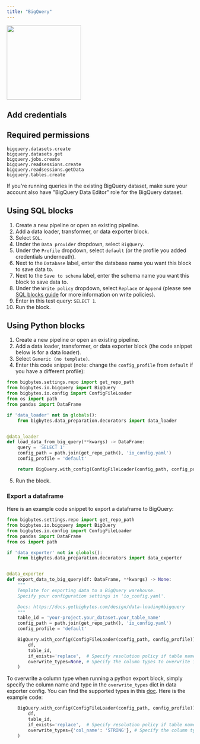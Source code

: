 ```yaml
---
title: "BigQuery"
---
```


<img
  alt=""
  src="https://www.vectorlogo.zone/logos/google_bigquery/google_bigquery-ar21.svg"
  height="200"
/>

## Add credentials

<Snippet file="google-auth.mdx"/>

## Required permissions

```
bigquery.datasets.create
bigquery.datasets.get
bigquery.jobs.create
bigquery.readsessions.create
bigquery.readsessions.getData
bigquery.tables.create
```

If you're running queries in the existing BigQuery dataset, make sure your account also have "BigQuery Data Editor"
role for the BigQuery dataset.

## Using SQL blocks

1. Create a new pipeline or open an existing pipeline.
2. Add a data loader, transformer, or data exporter block.
3. Select `SQL`.
4. Under the `Data provider` dropdown, select `BigQuery`.
5. Under the `Profile` dropdown, select `default` (or the profile you added
   credentials underneath).
6. Next to the `Database` label, enter the database name you want this block to
   save data to.
7. Next to the `Save to schema` label, enter the schema name you want this block
   to save data to.
8. Under the `Write policy` dropdown, select `Replace` or `Append` (please see
   [SQL blocks guide](/guides/blocks/sql-blocks)
   for more information on write policies).
9. Enter in this test query: `SELECT 1`.
10. Run the block.

## Using Python blocks

1. Create a new pipeline or open an existing pipeline.
2. Add a data loader, transformer, or data exporter block (the code snippet
   below is for a data loader).
3. Select `Generic (no template)`.
4. Enter this code snippet (note: change the `config_profile` from `default` if
   you have a different profile):

```python
from bigbytes.settings.repo import get_repo_path
from bigbytes.io.bigquery import BigQuery
from bigbytes.io.config import ConfigFileLoader
from os import path
from pandas import DataFrame

if 'data_loader' not in globals():
    from bigbytes.data_preparation.decorators import data_loader


@data_loader
def load_data_from_big_query(**kwargs) -> DataFrame:
    query = 'SELECT 1'
    config_path = path.join(get_repo_path(), 'io_config.yaml')
    config_profile = 'default'

    return BigQuery.with_config(ConfigFileLoader(config_path, config_profile)).load(query)
```

5. Run the block.


### Export a dataframe

Here is an example code snippet to export a dataframe to BigQuery:

```python
from bigbytes.settings.repo import get_repo_path
from bigbytes.io.bigquery import BigQuery
from bigbytes.io.config import ConfigFileLoader
from pandas import DataFrame
from os import path

if 'data_exporter' not in globals():
    from bigbytes.data_preparation.decorators import data_exporter


@data_exporter
def export_data_to_big_query(df: DataFrame, **kwargs) -> None:
    """
    Template for exporting data to a BigQuery warehouse.
    Specify your configuration settings in 'io_config.yaml'.

    Docs: https://docs.getbigbytes.com/design/data-loading#bigquery
    """
    table_id = 'your-project.your_dataset.your_table_name'
    config_path = path.join(get_repo_path(), 'io_config.yaml')
    config_profile = 'default'

    BigQuery.with_config(ConfigFileLoader(config_path, config_profile)).export(
        df,
        table_id,
        if_exists='replace',  # Specify resolution policy if table name already exists
        overwrite_types=None, # Specify the column types to overwrite in a dictionary
    )
```

To overwrite a column type when running a python export block, simply specify the column name and type in the `overwrite_types` dict in data exporter config.
You can find the supported types in this [doc](https://cloud.google.com/bigquery/docs/reference/rest/v2/tables#TableFieldSchema.FIELDS.type). Here is the example code:
```python
    BigQuery.with_config(ConfigFileLoader(config_path, config_profile)).export(
        df,
        table_id,
        if_exists='replace',  # Specify resolution policy if table name already exists
        overwrite_types={'col_name': 'STRING'}, # Specify the column types to overwrite
    )
```
